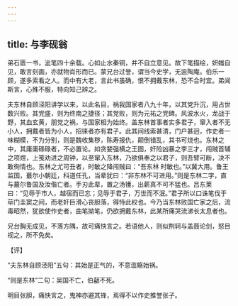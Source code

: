 ```yaml
---
---
---
```

title: 与李砚翁
---







弟石匮一书，泚笔四十余载。心如止水秦铜，并不自立意见。故下笔描绘，妍媸自见，敢言刻画，亦就物肖形而已。蒙兄台过誉，谓当今史学，无逾陶庵。伯乐一顾，遂多索看之人。而中有大老，言此书虽确，恨不拥戴东林，恐不合时宜。弟闻斯言，心殊不服，特向知己辨之。

夫东林自顾泾阳讲学以来，以此名目，祸我国家者八九十年，以其党升沉，用占世数兴败。其党盛，则为终南之捷径；其党败，则为元祐之党碑。风波水火，龙战于野，其血玄黄，朋党之祸，与国家相为始终。盖东林首事者实多君子，窜入者不无小人，拥戴者皆为小人，招徕者亦有君子。此其间线索甚清，门户甚迥，作史者一味糊模，不为分别，则是魏收集秽，陈寿报仇，颠倒错乱，其书可烧也。东林之中，其庸庸碌碌者，不必置论。如贪婪强横之王图，奸险凶暴之李三才，闯贼首辅之项煜，上笺劝进之周钟，以至窜入东林，乃欲俱奉之以君子，则吾臂可断，决不敢徇情也。东林之尤可丑者，时敏之降闯贼曰：“吾东林 时敏也。”以冀大用。鲁王监国，蕞尔小朝廷，科道任孔，当辈犹曰：“非东林不可进用。”则是东林二字，直与蕞尔鲁国及汝偕亡者。手刃此辈，置之汤镬，出薪真不可不猛也。吕东莱曰：“见辱于市人，越宿而已忘；见辱于君子，万世而不泯。”君子所以口诛笔伐于荜门圭窦之间，而老奸巨滑心丧胆落，得恃此权也。今乃当东林败国亡家之后，流毒昭然，犹欲使作史者，曲笔拗笔，仍欲拥戴东林，此某所痛哭流涕长太息者也。

兄台胸无成见，不落方隅，故可痛快言之。若语他人，则似荆轲与盖聂论剑，怒目视之，所不免矣。

【评】

“夫东林自顾泾阳”五句：其始是正气的，不意滥觞始祸。

“则是东林”二句：吴国不亡，伯嚭不死。

明目张胆，痛快言之，鬼神亦避其锋，焉得不以作史推誉张子。